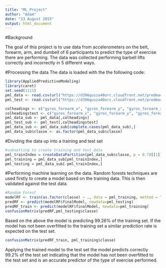 ```yaml
---
title: "ML_Project"
author: "Adam"
date: "23 August 2015"
output: html_document
---
```


#Background

The goal of this project is to use data from accelerometers on the belt, forearm, arm, and dumbell of 6 participants to predict the type of exercise there are performing. The data was collected performing barbell lifts correctly and incorrectly in 5 different ways. 

#Processing the data
The data is loaded with the the following code:

```r
library(AppliedPredictiveModeling)
library(caret)
set.seed(1111)
pml_data <- read.csv(url("https://d396qusza40orc.cloudfront.net/predmachlearn/pml-training.csv"))
pml_test <- read.csv(url("https://d396qusza40orc.cloudfront.net/predmachlearn/pml-testing.csv"))

colheadings <- c("gyros_forearm_x", "gyros_forearm_y", "gyros_forearm_z", "accel_forearm_x", "accel_forearm_y", "accel_forearm_z", "magnet_forearm_x", "magnet_forearm_y", "magnet_forearm_z", "total_accel_forearm", "gyros_dumbbell_x", "gyros_dumbbell_y", "gyros_dumbbell_z", "accel_dumbbell_x", "accel_dumbbell_y", "accel_dumbbell_z", "magnet_dumbbell_x", "magnet_dumbbell_y", "magnet_dumbbell_z", "roll_belt", "pitch_belt", "yaw_belt", "total_accel_belt", "gyros_belt_x", "gyros_belt_y", "gyros_belt_z", "accel_belt_x", "accel_belt_y", "accel_belt_z", "magnet_belt_x", "magnet_belt_y", "magnet_belt_z", "roll_arm", "pitch_arm", "yaw_arm", "total_accel_arm", "gyros_arm_x", "gyros_arm_y", "gyros_arm_z", "accel_arm_x", "accel_arm_y", "accel_arm_z", "magnet_arm_x", "magnet_arm_y", "magnet_arm_z", "roll_dumbbell", "pitch_dumbbell", "yaw_dumbbell", "total_accel_dumbbell", "roll_forearm", "pitch_forearm", "yaw_forearm", "total_accel_forearm", "classe")
colheadingstest <- c("gyros_forearm_x", "gyros_forearm_y", "gyros_forearm_z", "accel_forearm_x", "accel_forearm_y", "accel_forearm_z", "magnet_forearm_x", "magnet_forearm_y", "magnet_forearm_z", "total_accel_forearm", "gyros_dumbbell_x", "gyros_dumbbell_y", "gyros_dumbbell_z", "accel_dumbbell_x", "accel_dumbbell_y", "accel_dumbbell_z", "magnet_dumbbell_x", "magnet_dumbbell_y", "magnet_dumbbell_z", "roll_belt", "pitch_belt", "yaw_belt", "total_accel_belt", "gyros_belt_x", "gyros_belt_y", "gyros_belt_z", "accel_belt_x", "accel_belt_y", "accel_belt_z", "magnet_belt_x", "magnet_belt_y", "magnet_belt_z", "roll_arm", "pitch_arm", "yaw_arm", "total_accel_arm", "gyros_arm_x", "gyros_arm_y", "gyros_arm_z", "accel_arm_x", "accel_arm_y", "accel_arm_z", "magnet_arm_x", "magnet_arm_y", "magnet_arm_z", "roll_dumbbell", "pitch_dumbbell", "yaw_dumbbell", "total_accel_dumbbell", "roll_forearm", "pitch_forearm", "yaw_forearm", "total_accel_forearm")
pml_data_sub <- pml_data[,colheadings]
pml_test_sub <- pml_test[,colheadingstest]
pml_data_sub <- pml_data_sub[complete.cases(pml_data_sub),]
pml_data_sub$classe <- as.factor(pml_data_sub$classe)

```

#Dividing the data up into a training and test set

```r
#subsetting to create training and test data
pml_trainIndex = createDataPartition(pml_data_sub$classe, p = 0.7)[[1]]
pml_training = pml_data_sub[pml_trainIndex,]
pml_testing = pml_data_sub[-pml_trainIndex,]
```

#Performing machine learning on the data. 
Random forests techniques are used firstly to create a model based on the training data. This is then validated against the test data. 

```r
#Random Forest
modelRF <- train(as.factor(classe) ~ ., data = pml_training, method = "rf",metric="Accuracy")
predRF <- predict(modelRF$finalModel, newdata=pml_testing)
predRF_train <- predict(modelRF$finalModel, newdata=pml_training)
confusionMatrix(predRF,pml_testing$classe)
```

Based on the above the model is predicting 99.26% of the training set. If the model has not been overfitted to the training set a similar prediction rate is expected on the test set.  

```r
confusionMatrix(predRF_train, pml_training$classe)
```

Applying the trained model to the test set the model predicts correctly 99.2% of the test set indicating that the model has not been overfitted to the test set and is an accurate predictor of the type of exercise performed.  